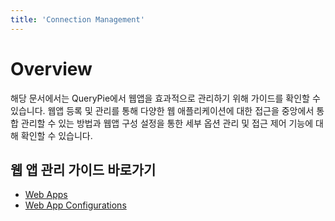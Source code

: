 ```yaml
---
title: 'Connection Management'
---
```


# Overview

해당 문서에서는 QueryPie에서 웹앱을 효과적으로 관리하기 위해 가이드를 확인할 수 있습니다. 웹앱 등록 및 관리를 통해 다양한 웹 애플리케이션에 대한 접근을 중앙에서 통합 관리할 수 있는 방법과 웹앱 구성 설정을 통한 세부 옵션 관리 및 접근 제어 기능에 대해 확인할 수 있습니다.


## 웹 앱 관리 가이드 바로가기

* [Web Apps‎](#target-title-not-found) 
* [Web App Configurations](connection-management/web-app-configurations) 


